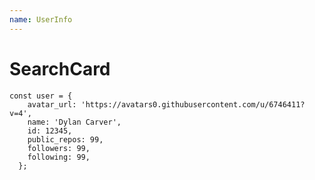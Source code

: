 ```yaml
---
name: UserInfo
---
```



# SearchCard 
```
const user = {
    avatar_url: 'https://avatars0.githubusercontent.com/u/6746411?v=4',
    name: 'Dylan Carver',
    id: 12345,
    public_repos: 99,
    followers: 99,
    following: 99,
  };
  ```


<Playground>
    <UserInfo user={user} />
</Playground>

